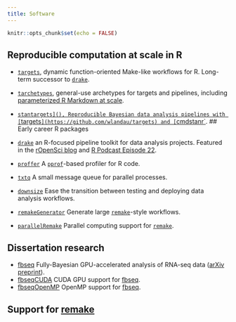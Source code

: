```yaml
---
title: Software
---
```


```r
knitr::opts_chunk$set(echo = FALSE)
```

## Reproducible computation at scale in R

- [`targets`](https://github.com/wlandau/targets), dynamic function-oriented Make-like workflows for R. Long-term successor to [`drake`](https://github.com/ropensci/drake).
- [`tarchetypes`](https://github.com/wlandau/tarchetypes), general-use archetypes for targets and pipelines, including [parameterized R Markdown at scale](https://wlandau.github.io/tarchetypes/reference/tar_render_rep.html).
- [`stantargets](), Reproducible Bayesian data analysis pipelines with [`targets`](https://github.com/wlandau/targets) and [`cmdstanr`](https://github.com/stan-dev/cmdstanr). 
## Early career R packages

- [`drake`](https://github.com/ropensci/drake) an R-focused pipeline toolkit for data analysis projects. Featured in the [rOpenSci blog](https://ropensci.org/blog/2018/02/06/drake/) and [R Podcast Episode 22](https://r-podcast.org/episode/022-diving-in-to-drake-with-will-landau/).
- [`proffer`](https://github.com/r-prof/proffer) A [`pprof`](https://github.com/google/pprof)-based profiler for R code.
- [`txtq`](https://github.com/wlandau/txtq) A small message queue for parallel processes.
- [`downsize`](https://github.com/wlandau/downsize) Ease the transition between testing and deploying data analysis workflows.
- [`remakeGenerator`](https://www.github.com/wlandau/remakeGenerator) Generate large [`remake`](https://github.com/richfitz/remake)-style workflows.
- [`parallelRemake`](https://www.github.com/wlandau/parallelRemake) Parallel computing support for [`remake`](https://github.com/richfitz/remake).

## Dissertation research

- [fbseq](https://github.com/wlandau/fbseq) Fully-Bayesian GPU-accelerated analysis of RNA-seq data ([arXiv preprint](http://arxiv.org/abs/1606.06659)).
- [fbseqCUDA](https://github.com/wlandau/fbseqCUDA) CUDA GPU support for [fbseq](https://github.com/wlandau/fbseq).
- [fbseqOpenMP](https://github.com/wlandau/fbseqOpenMP) OpenMP support for [fbseq](https://github.com/wlandau/fbseq).

## Support for [remake](https://github.com/richfitz/remake)


